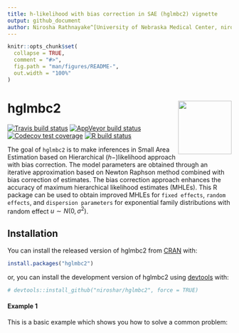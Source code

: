 ```yaml
---
title: h-likelihood with bias correction in SAE (hglmbc2) vignette
output: github_document
author: Nirosha Rathnayake^[University of Nebraska Medical Center, niro.uno@gmail.com, https://niroshar.github.io/My-Profile/], Dai (Daisy) Hongying^[University of Nebraska Medical Center, https://www.unmc.edu/publichealth//departments/biostatistics/facultyandstaff/hongying-dai.html]
---
```


<!-- README.md is generated from README.Rmd. Please edit that file -->

```r
knitr::opts_chunk$set(
  collapse = TRUE,
  comment = "#>",
  fig.path = "man/figures/README-",
  out.width = "100%"
)
```



# hglmbc2 <img src="man/figures/logohglmbc2.png" align="right" height="120" />


<!-- badges: start -->
[![Travis build status](https://travis-ci.com/niroshar/hglmbc2.svg?branch=master)](https://travis-ci.com/niroshar/hglmbc2)
[![AppVeyor build status](https://ci.appveyor.com/api/projects/status/github/niroshar/hglmbc2?branch=master&svg=true)](https://ci.appveyor.com/project/niroshar/hglmbc2)
[![Codecov test coverage](https://codecov.io/gh/niroshar/hglmbc2/branch/master/graph/badge.svg)](https://codecov.io/gh/niroshar/hglmbc2?branch=master)
[![R build status](https://github.com/niroshar/hglmbc2/workflows/R-CMD-check/badge.svg)](https://github.com/niroshar/hglmbc2/actions)
<!-- badges: end -->

The goal of `hglmbc2` is to make inferences in Small Area Estimation based on Hierarchical ($h-$)likelihood approach with bias correction. The model parameters are obtained through an iterative approximation based on Newton Raphson method combined with bias correction of estimates. The bias correction approach enhances the accuracy of maximum hierarchical likelihood estimates (MHLEs). This R package can be used to obtain improved MHLEs for `fixed effects`, `random effects`, and `dispersion parameters` for exponential family distributions with random effect $u\sim N(0, \sigma^2)$.  


## Installation

You can install the released version of hglmbc2 from [CRAN](https://CRAN.R-project.org) with:

``` r
install.packages("hglmbc2")
```

or, you can install the development version of hglmbc2 using [devtools](https://devtools.r-lib.org/) with:

```r
# devtools::install_github("niroshar/hglmbc2", force = TRUE)
```


#### Example 1

This is a basic example which shows you how to solve a common problem:
